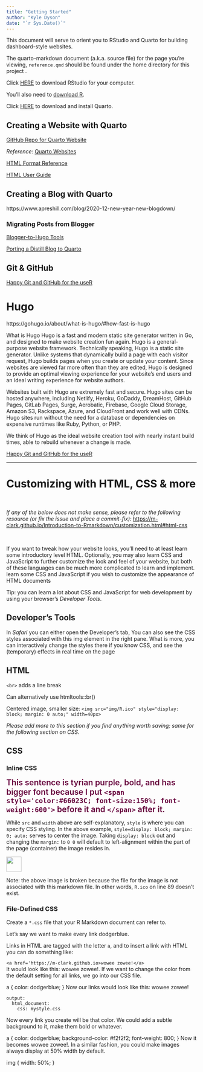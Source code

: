 ```yaml
---
title: "Getting Started"
author: "Kyle Dyson"
date: "`r Sys.Date()`"
---
```


This document will serve to orient you to RStudio and Quarto for building dashboard-style websites.

The quarto-markdown document (a.k.a. source file) for the page you're viewing, `reference.qmd` should be found under the home directory for this project .

Click [HERE](https://www.rstudio.com/products/rstudio/) to download RStudio for your computer.

You'll also need to [download R](https://www.r-project.orghttps://www.r-project.org).

Click [HERE](https://quarto.org/docs/get-started/) to download and install Quarto.

## Creating a Website with Quarto

[GitHub Repo for Quarto Website](https://github.com/quarto-dev/quarto-web)

*Reference:* [Quarto Websites](https://quarto.org/docs/websites/)

[HTML Format Reference](https://quarto.org/docs/reference/formats/html.html)

[HTML User Guide](https://quarto.org/docs/output-formats/html-basics.html)

## Creating a Blog with Quarto

https://www.apreshill.com/blog/2020-12-new-year-new-blogdown/

### Migrating Posts from Blogger

[Blogger-to-Hugo Tools](https://gohugo.io/tools/migrations/#blogger)

[Porting a Distill Blog to Quarto](https://blog.djnavarro.net/posts/2022-04-20_porting-to-quarto/)

## Git & GitHub

[Happy Git and GitHub for the useR](https://happygitwithr.com)

# Hugo

https://gohugo.io/about/what-is-hugo/#how-fast-is-hugo

What is Hugo Hugo is a fast and modern static site generator written in Go, and designed to make website creation fun again. Hugo is a general-purpose website framework. Technically speaking, Hugo is a static site generator. Unlike systems that dynamically build a page with each visitor request, Hugo builds pages when you create or update your content. Since websites are viewed far more often than they are edited, Hugo is designed to provide an optimal viewing experience for your website's end users and an ideal writing experience for website authors.

Websites built with Hugo are extremely fast and secure. Hugo sites can be hosted anywhere, including Netlify, Heroku, GoDaddy, DreamHost, GitHub Pages, GitLab Pages, Surge, Aerobatic, Firebase, Google Cloud Storage, Amazon S3, Rackspace, Azure, and CloudFront and work well with CDNs. Hugo sites run without the need for a database or dependencies on expensive runtimes like Ruby, Python, or PHP.

We think of Hugo as the ideal website creation tool with nearly instant build times, able to rebuild whenever a change is made.

[Happy Git and GitHub for the useR](https://happygitwithr.com)

------------------------------------------------------------------------

# Customizing with HTML, CSS & more

<br>

*If any of the below does not make sense, please refer to the following resource (or fix the issue and place a commit-fix):* <https://m-clark.github.io/Introduction-to-Rmarkdown/customization.html#html-css>

<br>

If you want to tweak how your website looks, you'll need to at least learn some introductory level HTML. Optionally, you may also learn CSS and JavaScript to further customize the look and feel of your website, but both of these languages can be much more complicated to learn and implement. learn some CSS and JavaScript if you wish to customize the appearance of HTML documents

| Tip: you can learn a lot about CSS and JavaScript for web development by using your browser's *Developer Tools*.

## Developer's Tools

In *Safari* you can either open the Developer's tab, You can also see the CSS styles associated with this img element in the right pane. What is more, you can interactively change the styles there if you know CSS, and see the (temporary) effects in real time on the page

## HTML

`<br>` adds a line break

Can alternatively use htmltools::br()

Centered image, smaller size: `<img src="img/R.ico" style="display: block; margin: 0 auto;" width=40px>`

*Please add more to this section if you find anything worth saving; same for the following section on CSS.*

## CSS

### Inline CSS

[This sentence is tyrian purple, bold, and has bigger font because I put `<span style='color:#66023C; font-size:150%; font-weight:600'>` before it and `</span>` after it.]{style="color:#66023C; font-size:150%; font-weight:600"}

While `src` and `width` above are self-explanatory, `style` is where you can specify CSS styling. In the above example, `style=display: block; margin: 0; auto;` serves to center the image. Taking `display: block` out and changing the `margin:` to `0 0` will default to left-alignment within the part of the page (container) the image resides in.

<img src="img/R.ico" style="margin: 0 0;" width="40px"/>

| Note: the above image is broken because the file for the image is not associated with this markdown file. In other words, `R.ico` on line 89 doesn't exist.

### File-Defined CSS

Create a `*.css` file that your R Markdown document can refer to.

Let's say we want to make every link dodgerblue.

Links in HTML are tagged with the letter `a`, and to insert a link with HTML you can do something like:

`<a href='https://m-clark.github.io>wowee zowee!</a>`\
It would look like this: wowee zowee!. If we want to change the color from the default setting for all links, we go into our CSS file.

a { color: dodgerblue; } Now our links would look like this: wowee zowee!

    output:
      html_document:
        css: mystyle.css

Now every link you create will be that color. We could add a subtle background to it, make them bold or whatever.

a { color: dodgerblue; background-color: #f2f2f2; font-weight: 800; } Now it becomes wowee zowee!. In a similar fashion, you could make images always display at 50% width by default.

img { width: 50%; }
